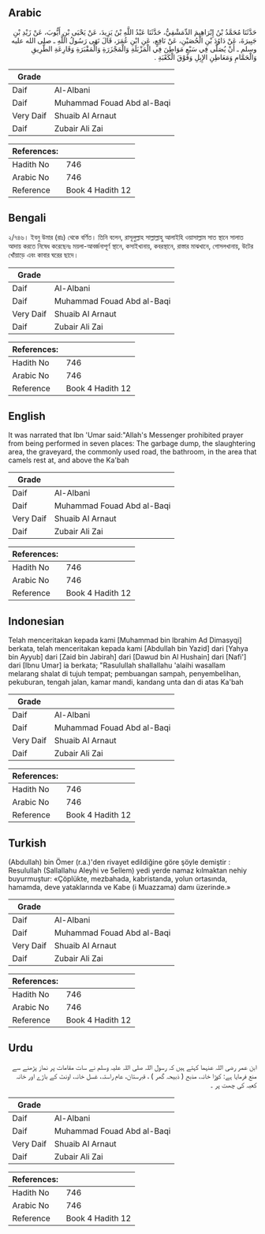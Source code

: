 ## Arabic


<div dir="rtl" lang="ar" style={{fontSize:'larger',backgroundColor:'#f8f9fa',padding:20}}>
حَدَّثَنَا مُحَمَّدُ بْنُ إِبْرَاهِيمَ الدِّمَشْقِيُّ، حَدَّثَنَا عَبْدُ اللَّهِ بْنُ يَزِيدَ، عَنْ يَحْيَى بْنِ أَيُّوبَ، عَنْ زَيْدِ بْنِ جَبِيرَةَ، عَنْ دَاوُدَ بْنِ الْحُصَيْنِ، عَنْ نَافِعٍ، عَنِ ابْنِ عُمَرَ، قَالَ نَهَى رَسُولُ اللَّهِ ـ صلى الله عليه وسلم ـ أَنْ يُصَلَّى فِي سَبْعِ مَوَاطِنَ فِي الْمَزْبَلَةِ وَالْمَجْزَرَةِ وَالْمَقْبَرَةِ وَقَارِعَةِ الطَّرِيقِ وَالْحَمَّامِ وَمَعَاطِنِ الإِبِلِ وَفَوْقَ الْكَعْبَةِ ‏.‏
</div>
<div style={{backgroundColor:'#f8f9fa',padding:20, marginBottom: 10}}><table> <thead> <tr> <th>Grade</th> <th></th> </tr> </thead> <tbody> <tr><td>Daif</td><td>Al-Albani</td></tr><tr><td>Daif</td><td>Muhammad Fouad Abd al-Baqi</td></tr><tr><td>Very Daif</td><td>Shuaib Al Arnaut</td></tr><tr><td>Daif</td><td>Zubair Ali Zai</td></tr></tbody></table><table> <thead> <tr> <th>References:</th> <th></th> </tr> </thead> <tbody><tr><td>Hadith No</td><td>746</td></tr><tr><td>Arabic No</td><td>746</td></tr><tr><td>Reference</td><td>Book 4 Hadith 12</td></tr></tbody></table></div>

## Bengali


<div dir="ltr" lang="bn" style={{fontSize:'larger',backgroundColor:'#f8f9fa',padding:20}}>
২/৭৪৬। ইবনু উমার (রাঃ) থেকে বর্ণিত। তিনি বলেন, রাসূলুল্লাহ সাল্লাল্লাহু আলাইহি ওয়াসাল্লাম সাত স্থানে সালাত আদায় করতে নিষেধ করেছেনঃ ময়লা-আবর্জনাপূর্ণ স্থানে, কসাইখানায়, কবরস্থানে, রাস্তার মাঝখানে, গোসলখানায়, উটের খোঁয়াড়ে এবং কাবার ঘরের ছাদে।
</div>
<div style={{backgroundColor:'#f8f9fa',padding:20, marginBottom: 10}}><table> <thead> <tr> <th>Grade</th> <th></th> </tr> </thead> <tbody> <tr><td>Daif</td><td>Al-Albani</td></tr><tr><td>Daif</td><td>Muhammad Fouad Abd al-Baqi</td></tr><tr><td>Very Daif</td><td>Shuaib Al Arnaut</td></tr><tr><td>Daif</td><td>Zubair Ali Zai</td></tr></tbody></table><table> <thead> <tr> <th>References:</th> <th></th> </tr> </thead> <tbody><tr><td>Hadith No</td><td>746</td></tr><tr><td>Arabic No</td><td>746</td></tr><tr><td>Reference</td><td>Book 4 Hadith 12</td></tr></tbody></table></div>

## English


<div dir="ltr" lang="en" style={{fontSize:'larger',backgroundColor:'#f8f9fa',padding:20}}>
It was narrated that Ibn 'Umar said:"Allah's Messenger prohibited prayer from being performed in seven places: The garbage dump, the slaughtering area, the graveyard, the commonly used road, the bathroom, in the area that camels rest at, and above the Ka'bah
</div>
<div style={{backgroundColor:'#f8f9fa',padding:20, marginBottom: 10}}><table> <thead> <tr> <th>Grade</th> <th></th> </tr> </thead> <tbody> <tr><td>Daif</td><td>Al-Albani</td></tr><tr><td>Daif</td><td>Muhammad Fouad Abd al-Baqi</td></tr><tr><td>Very Daif</td><td>Shuaib Al Arnaut</td></tr><tr><td>Daif</td><td>Zubair Ali Zai</td></tr></tbody></table><table> <thead> <tr> <th>References:</th> <th></th> </tr> </thead> <tbody><tr><td>Hadith No</td><td>746</td></tr><tr><td>Arabic No</td><td>746</td></tr><tr><td>Reference</td><td>Book 4 Hadith 12</td></tr></tbody></table></div>

## Indonesian


<div dir="ltr" lang="id" style={{fontSize:'larger',backgroundColor:'#f8f9fa',padding:20}}>
Telah menceritakan kepada kami [Muhammad bin Ibrahim Ad Dimasyqi] berkata, telah menceritakan kepada kami [Abdullah bin Yazid] dari [Yahya bin Ayyub] dari [Zaid bin Jabirah] dari [Dawud bin Al Hushain] dari [Nafi'] dari [Ibnu Umar] ia berkata; "Rasulullah shallallahu 'alaihi wasallam melarang shalat di tujuh tempat; pembuangan sampah, penyembelihan, pekuburan, tengah jalan, kamar mandi, kandang unta dan di atas Ka'bah
</div>
<div style={{backgroundColor:'#f8f9fa',padding:20, marginBottom: 10}}><table> <thead> <tr> <th>Grade</th> <th></th> </tr> </thead> <tbody> <tr><td>Daif</td><td>Al-Albani</td></tr><tr><td>Daif</td><td>Muhammad Fouad Abd al-Baqi</td></tr><tr><td>Very Daif</td><td>Shuaib Al Arnaut</td></tr><tr><td>Daif</td><td>Zubair Ali Zai</td></tr></tbody></table><table> <thead> <tr> <th>References:</th> <th></th> </tr> </thead> <tbody><tr><td>Hadith No</td><td>746</td></tr><tr><td>Arabic No</td><td>746</td></tr><tr><td>Reference</td><td>Book 4 Hadith 12</td></tr></tbody></table></div>

## Turkish


<div dir="ltr" lang="tr" style={{fontSize:'larger',backgroundColor:'#f8f9fa',padding:20}}>
(Abdullah) bin Ömer (r.a.)'den rivayet edildiğine göre şöyle demiştir : Resulullah (Sallallahu Aleyhi ve 5ellem) yedi yerde namaz kılmaktan nehiy buyurmuştur: «Çöplükte, mezbahada, kabristanda, yolun ortasında, hamamda, deve yataklarında ve Kabe (i Muazzama) damı üzerinde.»
</div>
<div style={{backgroundColor:'#f8f9fa',padding:20, marginBottom: 10}}><table> <thead> <tr> <th>Grade</th> <th></th> </tr> </thead> <tbody> <tr><td>Daif</td><td>Al-Albani</td></tr><tr><td>Daif</td><td>Muhammad Fouad Abd al-Baqi</td></tr><tr><td>Very Daif</td><td>Shuaib Al Arnaut</td></tr><tr><td>Daif</td><td>Zubair Ali Zai</td></tr></tbody></table><table> <thead> <tr> <th>References:</th> <th></th> </tr> </thead> <tbody><tr><td>Hadith No</td><td>746</td></tr><tr><td>Arabic No</td><td>746</td></tr><tr><td>Reference</td><td>Book 4 Hadith 12</td></tr></tbody></table></div>

## Urdu


<div dir="rtl" lang="ur" style={{fontSize:'larger',backgroundColor:'#f8f9fa',padding:20}}>
ابن عمر رضی اللہ عنہما کہتے ہیں کہ رسول اللہ صلی اللہ علیہ وسلم نے سات مقامات پر نماز پڑھنے سے منع فرمایا ہے: کوڑا خانہ، مذبح ( ذبیحہ گھر ) ، قبرستان، عام راستہ، غسل خانہ، اونٹ کے باڑے اور خانہ کعبہ کی چھت پر ۔
</div>
<div style={{backgroundColor:'#f8f9fa',padding:20, marginBottom: 10}}><table> <thead> <tr> <th>Grade</th> <th></th> </tr> </thead> <tbody> <tr><td>Daif</td><td>Al-Albani</td></tr><tr><td>Daif</td><td>Muhammad Fouad Abd al-Baqi</td></tr><tr><td>Very Daif</td><td>Shuaib Al Arnaut</td></tr><tr><td>Daif</td><td>Zubair Ali Zai</td></tr></tbody></table><table> <thead> <tr> <th>References:</th> <th></th> </tr> </thead> <tbody><tr><td>Hadith No</td><td>746</td></tr><tr><td>Arabic No</td><td>746</td></tr><tr><td>Reference</td><td>Book 4 Hadith 12</td></tr></tbody></table></div>